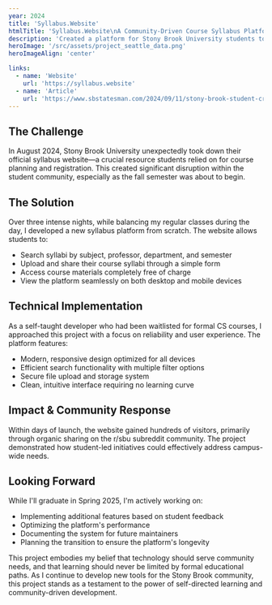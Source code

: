 ```yaml
---
year: 2024
title: 'Syllabus.Website'
htmlTitle: 'Syllabus.Website\nA Community-Driven Course Syllabus Platform'
description: 'Created a platform for Stony Brook University students to access and share course syllabi after the official university system was taken down.'
heroImage: '/src/assets/project_seattle_data.png'
heroImageAlign: 'center'

links:
  - name: 'Website'
    url: 'https://syllabus.website'
  - name: 'Article'
    url: 'https://www.sbstatesman.com/2024/09/11/stony-brook-student-creates-new-tool-to-view-class-syllabi/'
---
```



## The Challenge

In August 2024, Stony Brook University unexpectedly took down their official syllabus website—a crucial resource students relied on for course planning and registration. This created significant disruption within the student community, especially as the fall semester was about to begin.

## The Solution

Over three intense nights, while balancing my regular classes during the day, I developed a new syllabus platform from scratch. The website allows students to:

- Search syllabi by subject, professor, department, and semester
- Upload and share their course syllabi through a simple form
- Access course materials completely free of charge
- View the platform seamlessly on both desktop and mobile devices

## Technical Implementation

As a self-taught developer who had been waitlisted for formal CS courses, I approached this project with a focus on reliability and user experience. The platform features:

- Modern, responsive design optimized for all devices
- Efficient search functionality with multiple filter options
- Secure file upload and storage system
- Clean, intuitive interface requiring no learning curve

## Impact & Community Response

Within days of launch, the website gained hundreds of visitors, primarily through organic sharing on the r/sbu subreddit community. The project demonstrated how student-led initiatives could effectively address campus-wide needs.

## Looking Forward

While I'll graduate in Spring 2025, I'm actively working on:

- Implementing additional features based on student feedback
- Optimizing the platform's performance
- Documenting the system for future maintainers
- Planning the transition to ensure the platform's longevity

This project embodies my belief that technology should serve community needs, and that learning should never be limited by formal educational paths. As I continue to develop new tools for the Stony Brook community, this project stands as a testament to the power of self-directed learning and community-driven development.
